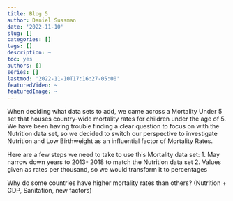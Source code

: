 ```yaml
---
title: Blog 5
author: Daniel Sussman
date: '2022-11-10'
slug: []
categories: []
tags: []
description: ~
toc: yes
authors: []
series: []
lastmod: '2022-11-10T17:16:27-05:00'
featuredVideo: ~
featuredImage: ~
---
```

When deciding what data sets to add, we came across a Mortality Under 5 set that houses country-wide mortality rates for children under the age of 5. We have been having trouble finding a clear question to focus on with the Nutrition data set, so we decided to switch our perspective to investigate Nutrition and Low Birthweight as an influential factor of Mortality Rates. 

Here are a few steps we need to take to use this Mortality data set: 
  1. May narrow down years to 2013- 2018 to match the Nutrition data set
  2. Values given as rates per thousand, so we would transform it to percentages 

 





Why do some countries have higher mortality rates than others? (Nutrition + GDP, Sanitation,  new factors)